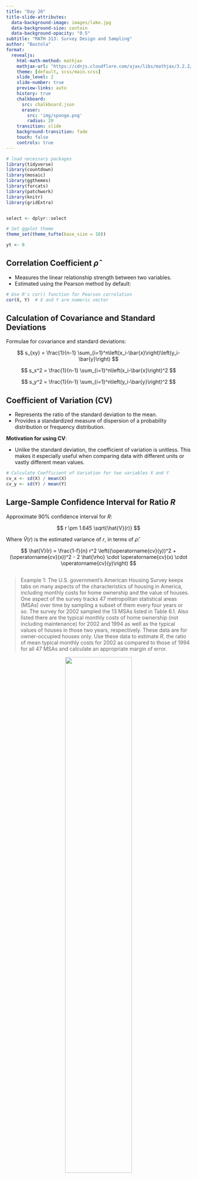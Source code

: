 ```yaml
---
title: "Day 20"
title-slide-attributes:
  data-background-image: images/lake.jpg
  data-background-size: contain
  data-background-opacity: "0.5"
subtitle: "MATH 313: Survey Design and Sampling"
author: "Bastola"
format:
  revealjs:
    html-math-method: mathjax
    mathjax-url: "https://cdnjs.cloudflare.com/ajax/libs/mathjax/3.2.2/MathJax.js"
    theme: [default, scss/main.scss]
    slide_level: 2
    slide-number: true
    preview-links: auto
    history: true
    chalkboard: 
      src: chalkboard.json
      eraser:
        src: 'img/sponge.png'
        radius: 20
    transition: slide
    background-transition: fade    
    touch: false
    controls: true
---
```


```r
# load necessary packages
library(tidyverse)
library(countdown)
library(mosaic)
library(ggthemes)
library(forcats)
library(patchwork)
library(knitr)
library(gridExtra)


select <- dplyr::select

# Set ggplot theme
theme_set(theme_tufte(base_size = 10))

yt <- 0
```


## Correlation Coefficient $\hat{\rho}$ {.font80}

::: cle6
- Measures the linear relationship strength between two variables.
- Estimated using the Pearson method by default:

```r
# Use R's cor() function for Pearson correlation
cor(X, Y)  # X and Y are numeric vector
```

:::

## Calculation of Covariance and Standard Deviations {.font80}

::: cle6

Formulae for covariance and standard deviations:

$$
s_{xy} = \frac{1}{n-1} \sum_{i=1}^n\left(x_i-\bar{x}\right)\left(y_i-\bar{y}\right)
$$

$$
s_x^2 = \frac{1}{n-1} \sum_{i=1}^n\left(x_i-\bar{x}\right)^2
$$

$$
s_y^2 = \frac{1}{n-1} \sum_{i=1}^n\left(y_i-\bar{y}\right)^2
$$
:::

## Coefficient of Variation (CV) {.font80}

::: cle12
- Represents the ratio of the standard deviation to the mean.
- Provides a standardized measure of dispersion of a probability distribution or frequency distribution.

**Motivation for using CV**:

- Unlike the standard deviation, the coefficient of variation is unitless. This makes it especially useful when comparing data with different units or vastly different mean values.


```r
# Calculate Coefficient of Variation for two variables X and Y
cv_x <- sd(X) / mean(X)
cv_y <- sd(Y) / mean(Y)
```

:::



## Large-Sample Confidence Interval for Ratio $R$ {.font80}

::: cle6
Approximate $90\%$ confidence interval for $R$:

$$
r \pm 1.645 \sqrt{\hat{V}(r)}
$$

Where $\hat{V}(r)$ is the estimated variance of $r$, in terms of $\hat{\rho}$:

$$
\hat{V}(r) = \frac{1-f}{n} r^2 \left((\operatorname{cv}(y))^2 + (\operatorname{cv}(x))^2 - 2 \hat{\rho} \cdot \operatorname{cv}(x) \cdot \operatorname{cv}(y)\right)
$$
:::

##  {.font40}

> Example 1: The U.S. government's American Housing Survey keeps tabs on many aspects of the characteristics of housing in America, including monthly costs for home ownership and the value of houses. One aspect of the survey tracks 47 metropolitan statistical areas (MSAs) over time by sampling a subset of them every four years or so. The survey for 2002 sampled the 13 MSAs listed in Table 6.1. Also listed there are the typical monthly costs of home ownership (not including maintenance) for 2002 and 1994 as well as the typical values of houses in those two years, respectively. These data are for owner-occupied houses only. Use these data to estimate $R$, the ratio of mean typical monthly costs for 2002 as compared to those of 1994 for all 47 MSAs and calculate an appropriate margin of error.

<div style="text-align: center;">
  <img src="images/housing.png" style="width: 60%;">
</div>

##  {.font80}

::: panel-tabset

### Scatter-plot

```r
costs <- data.frame(
  MSA = c("Anaheim-Santa Ana, CA", "Buffalo, NY", "Charlotte, NC-SC", "Columbus, OH",
          "Dallas, TX", "Fort Worth-Arlington, TX", "Kansas City, MO-KS", "Miami-Fort Lauderdale, FL",
          "Milwaukee, WI", "Phoenix, AS", "Portland, OR-WA", "Riverside-San Bernardino-Ontario, CA", "San Diego, CA"),
  X1994 = c(1087, 571, 518, 612, 770, 655, 552, 710, 656, 636, 676, 773, 829),
  X2002 = c(1363, 670, 761, 746, 991, 798, 728, 842, 849, 885, 986, 934, 1167)
)

correlation_coefficient <- cor(costs$X1994, costs$X2002)

ggplot(costs, aes(x = X1994, y = X2002)) +
  geom_point(pch = 3) +  
  geom_smooth(method = "lm", formula = y ~ x - 1, se = FALSE, color = "blue") +
  labs(title = "Regression Through Origin",
       x = "Typical Cost per Month in 1994",
       y = "Typical Cost per Month in 2002") +
  annotate("text", x = Inf, y = Inf, label = sprintf("Correlation: %.2f", correlation_coefficient), 
           hjust = 1.05, vjust = 1.05, size = 5, color = "red", fontface = "bold", angle = 0)
```


### Code

```r
costs <- data.frame(
  MSA = c("Anaheim-Santa Ana, CA", "Buffalo, NY", "Charlotte, NC-SC", "Columbus, OH",
          "Dallas, TX", "Fort Worth-Arlington, TX", "Kansas City, MO-KS", "Miami-Fort Lauderdale, FL",
          "Milwaukee, WI", "Phoenix, AS", "Portland, OR-WA", "Riverside-San Bernardino-Ontario, CA", "San Diego, CA"),
  X1994 = c(1087, 571, 518, 612, 770, 655, 552, 710, 656, 636, 676, 773, 829),
  X2002 = c(1363, 670, 761, 746, 991, 798, 728, 842, 849, 885, 986, 934, 1167)
)

correlation_coefficient <- cor(costs$X1994, costs$X2002)

ggplot(costs, aes(x = X1994, y = X2002)) +
  geom_point(pch = 3) +  
  geom_smooth(method = "lm", formula = y ~ x - 1, se = FALSE, color = "blue") +
  labs(title = "Regression Through Origin and Specific Point",
       x = "Typical Cost per Month in 1994",
       y = "Typical Cost per Month in 2002") +
  annotate("text", x = Inf, y = Inf, label = sprintf("Correlation: %.2f", correlation_coefficient), 
           hjust = 1.05, vjust = 1.05, size = 5, color = "red", fontface = "bold", angle = 0)
```

:::

##  {.font60}

> Calculate an approximate $90\%$ confidence interval for the ratio $R$ using the correlation coefficient from the above example.


## {.font80}

```r
# Calculate means
mean_1994 <- mean(costs$X1994)
mean_1994
mean_2002 <- mean(costs$X2002)
mean_2002

# Calculate standard deviations
sd_1994 <- sd(costs$X1994)
sd_1994
sd_2002 <- sd(costs$X2002)
sd_2002

# Calculate coefficients of variation
cv_1994 <- sd_1994 / mean_1994
cv_1994
cv_2002 <- sd_2002 / mean_2002
cv_2002
```


## {.font80}

```r
# Calculate the correlation coefficient
correlation <- cor(costs$X1994, costs$X2002)
correlation

# Set the assumed slope of the regression line through the origin
r <- mean_2002 / mean_1994
r

# Sample size
n <- length(costs$X1994)
N <- 47

# No sampling fraction in this context
f <- n/N

# Variance calculation 
var_r <- ((1 - f) / n) * r^2 * (cv_2002^2 + cv_1994^2 - 
                              2 * correlation * cv_1994 * cv_2002)

# Calculate the confidence interval at 90% confidence level
ci <- r + c(-1,1)*qt(0.95, df = n)* sqrt(var_r)
ci
```